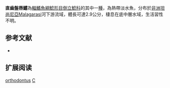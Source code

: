 {{Speciesbox 
| taxon = Chiloglanis orthodontus
| status = NE
| status_system = IUCN3.1
| authority = [[Friel|Friel]] & [[Vigliotta|Vigliotta]], 2011
| synonyms = 
}}

'''直齒盤唇鱨'''為[[輻鰭魚綱|輻鰭魚綱]][[鯰形目|鯰形目]][[倒立鯰科|倒立鯰科]]的其中一[[種|種]]，為熱帶淡水魚，分布於[[非洲|非洲]][[坦尚尼亞|坦尚尼亞]]Malagarasi河下游流域，體長可達2.9公分，棲息在底中層水域，生活習性不明。
==参考文献==
*{{FishBase_species|genus=Chiloglanis|species=orthodontus|year=2015|month=5}}

== 扩展阅读 ==
{{refbegin}}
{{wikispecies-inline|Chiloglanis orthodontus|直齒盤唇鱨}}
{{refend}}
{{Taxonbar|from=Q17072322}}

[[Category:盤唇鱨屬|orthodontus]]
[[Category:2011年描述的鱼类|C]]